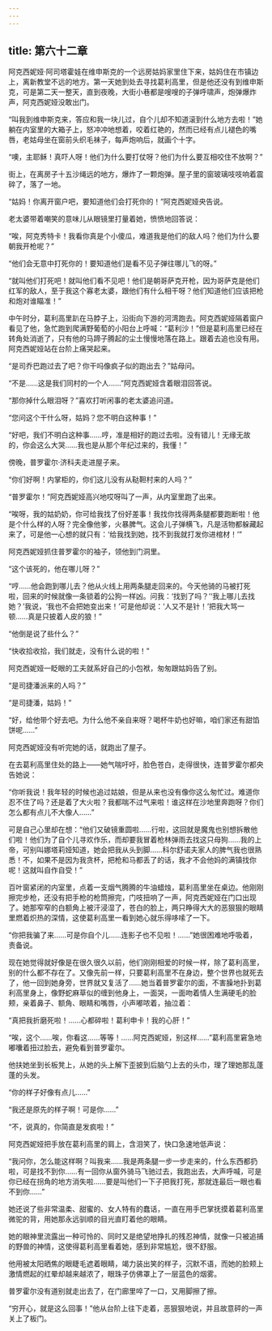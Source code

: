 ```yaml
---
---
---
```

title: 第六十二章
---




阿克西妮娅·阿司塔霍娃在维申斯克的一个远房姑妈家里住下来，姑妈住在市镇边上，离新教堂不远的地方。第一天她到处去寻找葛利高里，但是他还没有到维申斯克，可是第二天一整天，直到夜晚，大街小巷都是嗖嗖的子弹呼啸声，炮弹爆炸声，阿克西妮娅没敢出门。

“叫我到维申斯克来，答应和我一块儿过，自个儿却不知道滚到什么地方去啦！”她躺在内室里的大箱子上，怒冲冲地想着，咬着红艳的，然而已经有点儿褪色的嘴唇，老姑母坐在窗前头织毛袜子，每声炮响后，就画个十字。

“噢，主耶稣！真吓人呀！他们为什么要打仗呀？他们为什么要互相咬住不放啊？”

街上，在离房子十五沙绳远的地方，爆炸了一颗炮弹。屋子里的窗玻璃吱吱响着震碎了，落了一地。

“姑妈！你离开窗户吧，要知道他们会打死你的！”阿克西妮娅央告说。

老太婆带着嘲笑的意味儿从眼镜里打量着她，愤愤地回答说：

“唉，阿克秀特卡！我看你真是个小傻瓜，难道我是他们的敌人吗？他们为什么要朝我开枪呢？”

“他们会无意中打死你的！要知道他们是看不见子弹往哪儿飞的呀。”

“就叫他们打死吧！就叫他们看不见吧！他们是朝哥萨克开枪，因为哥萨克是他们红军的敌人，至于我这个寡老太婆，跟他们有什么相干呀？他们知道他们应该把枪和炮对谁瞄准！”

中午时分，葛利高里趴在马脖子上，沿街向下游的河湾跑去。阿克西妮娅隔着窗户看见了他，急忙跑到爬满野葡萄的小阳台上呼喊：“葛利沙！”但是葛利高里已经在转角处消逝了，只有他的马蹄子腾起的尘土慢慢地落在路上。跟着去追也没有用。阿克西妮娅站在台阶上痛哭起来。

“是司乔巴跑过去了吧？你干吗像疯子似的跑出去？”姑母问。

“不是……这是我们同村的一个人……”阿克西妮娅含着眼泪回答说。

“那你掉什么眼泪呀？”喜欢打听闲事的老太婆追问道。

“您问这个干什么呀，姑妈？您不明白这种事！”

“好吧，我们不明白这种事……哼，准是相好的跑过去啦。没有错儿！无缘无故的，你会这么大哭……我也是从那个年纪过来的，我懂！”

傍晚，普罗霍尔·济科夫走进屋子来。

“你们好啊！内掌柜的，你们这儿没有从鞑靼村来的人吗？”

“普罗霍尔！”阿克西妮娅高兴地哎呀叫了一声，从内室里跑了出来。

“唉呀，我的姑奶奶，你可给我找了份好差事！我找你找得两条腿都要跑断啦！他是个什么样的人呀？完全像他爹，火暴脾气。这会儿子弹横飞，凡是活物都躲藏起来了，可是他一心想的就只有：‘给我找到她，找不到我就打发你进棺材！’”

阿克西妮娅抓住普罗霍尔的袖子，领他到门洞里。

“这个该死的，他在哪儿呀？”

“哼……他会跑到哪儿去？他从火线上用两条腿走回来的。今天他骑的马被打死啦，回来的时候就像一条锁着的公狗一样凶。问我：‘找到了吗？’‘我上哪儿去找她？’我说，‘我也不会把她变出来！’可是他却说：‘人又不是针！’把我大骂一顿……真是只披着人皮的狼！”

“他倒是说了些什么？”

“快收拾收拾，我们就走，没有什么说的啦！”

阿克西妮娅一眨眼的工夫就系好自己的小包袱，匆匆跟姑妈告了别。

“是司捷潘派来的人吗？”

“是司捷潘，姑妈！”

“好，给他带个好去吧。为什么他不亲自来呀？喝杯牛奶也好嘛，咱们家还有甜馅饼呢……”

阿克西妮娅没有听完她的话，就跑出了屋子。

在去葛利高里住处的路上——她气喘吁吁，脸色苍白，走得很快，连普罗霍尔都央告她说：

“你听我说！我年轻的时候也追过姑娘，但是从来也没有像你这么匆忙过。难道你忍不住了吗？还是着了大火啦？我都喘不过气来啦！谁这样在沙地里奔跑呀？你们怎么都有点儿不大像人……”

可是自己心里却在想：“他们又破镜重圆啦……行啦，这回就是魔鬼也别想拆散他们啦！他们为了自个儿寻欢作乐，而却要我冒着枪林弹雨去找这只母狗……我的上帝，可别叫娜塔莉娅知道，她会把我从头到脚……科尔舒诺夫家人的脾气我也很熟悉！不，如果不是因为我贪杯，把枪和马都丢了的话，我才不会他妈的满镇找你呢！这就叫自作自受！”

百叶窗紧闭的内室里，点着一支烟气腾腾的牛油蜡烛，葛利高里坐在桌边。他刚刚擦完步枪，还没有把手枪的枪筒擦完，门吱扭响了一声，阿克西妮娅在门口出现了。她那窄窄的白额角上被汗浸湿了，苍白的脸上，两只睁得大大的恶狠狠的眼睛里燃着炽热的深情，这使葛利高里一看到她心就乐得哆嗦了一下。

“你把我骗了来……可是你自个儿……连影子也不见啦！……”她很困难地呼吸着，责备说。

现在她觉得就好像是在很久很久以前，他们刚刚相爱的时候一样，除了葛利高里，别的什么都不存在了。又像先前一样，只要葛利高里不在身边，整个世界也就死去了，他一回到她身旁，世界就又复活了……她当着普罗霍尔的面，不害臊地扑到葛利高里身上，像野蛇麻草似的缠到他身上，一面哭，一面吻着情人生满硬毛的脸颊，亲着鼻子、额角、眼睛和嘴唇，小声嘟哝着，抽泣着：

“真把我折磨死啦！……心都碎啦！葛利申卡！我的心肝！”

“唉，这个……唉，你看这……等等！……阿克西妮娅，别这样……”葛利高里窘急地嘟囔着扭过脸去，避免看到普罗霍尔。

他扶她坐到长板凳上，从她的头上解下歪披到后脑勺上去的头巾，理了理她那乱蓬蓬的头发。

“你的样子好像有点儿……”

“我还是原先的样子啊！可是你……”

“不，说真的，你简直是发疯啦！”

阿克西妮娅把手放在葛利高里的肩上，含泪笑了，快口急速地低声说：

“我问你，怎么能这样啊？叫我来……我是两条腿一步一步走来的，什么东西都扔啦，可是找不到你……有一回你从窗外骑马飞驰过去，我跑出去，大声呼喊，可是你已经在拐角的地方消失啦……要是叫他们一下子把我打死，那就连最后一眼也看不到你……”

她还说了些非常温柔、甜蜜的、女人特有的蠢话，一直在用手巴掌抚摸着葛利高里微驼的背，用她那永远驯顺的目光直盯着他的眼睛。

她的眼神里流露出一种可怜的、同时又是绝望地挣扎的残忍神情，就像一只被追捕的野兽的神情，这使得葛利高里看着她，感到非常尴尬，很不舒服。

他用被太阳晒焦的眼睫毛遮着眼睛，竭力装出笑的样子，沉默不语，而她的脸颊上激情燃起的红晕却越来越浓了，眼珠子仿佛罩上了一层蓝色的烟雾。

普罗霍尔没有道别就走出去了，在门廊里啐了一口，又用脚擦了擦。

“穷开心，就是这么回事！”他从台阶上往下走着，恶狠狠地说，并且故意砰的一声关上了板门。